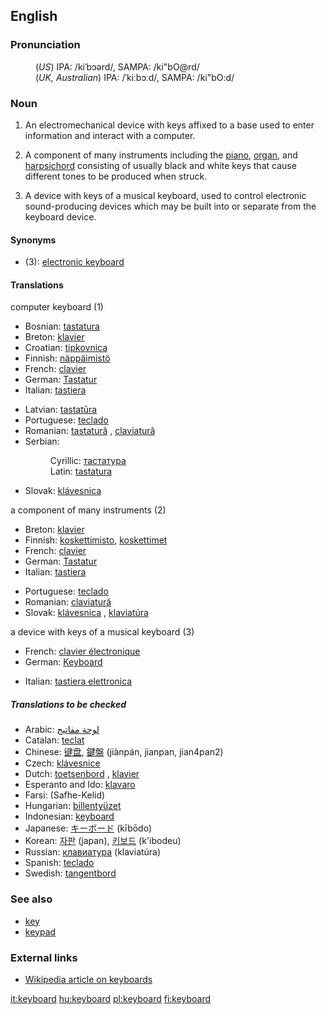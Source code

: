 {{wikipedia}}
==English==
===Pronunciation===
:(''US'') IPA: /kiˈbɔərd/, SAMPA: /ki"bO@rd/
:(''UK, Australian'') IPA: /ˈkiːbɔːd/, SAMPA: /ki"bO:d/

===Noun===
{{en-noun|keyboard|keyboards}}

# {{computing}} An electromechanical device with keys affixed to a base used to enter information and interact with a computer.
# {{music}} A component of many instruments including the [[piano]], [[organ]], and [[harpsichord]] consisting of usually black and white keys that cause different tones to be produced when struck.
# {{music}} A device with keys of a musical keyboard, used to control electronic sound-producing devices which may be built into or separate from the keyboard device.

====Synonyms====
*(3): [[electronic keyboard]]

====Translations====
;computer keyboard (1)
{{top}}
*Bosnian: [[tastatura#Bosnian|tastatura]] {{f}}
*Breton: [[klavier#Breton|klavier]]  {{m}}
*Croatian: [[tipkovnica]] {{f}}
*Finnish: [[näppäimistö]]
*French: [[clavier]] {{m}}
*German: [[Tastatur]] {{f}}
*Italian: [[tastiera]] {{f}}
{{mid}}
*Latvian: [[tastatūra]]
*Portuguese: [[teclado]] {{m}}
*Romanian: [[tastatură]] {{f}}, [[claviatură]] {{f}}
*Serbian:
*:Cyrillic: [[тастатура#Serbian|тастатура]] {{f}}
*:Latin: [[tastatura#Serbian|tastatura]] {{f}}
*Slovak: [[klávesnica]]  {{f}}
{{bottom}}

;a component of many instruments (2)
{{top}}
*Breton: [[klavier#Breton|klavier]]  {{m}} 
*Finnish: [[koskettimisto]], [[koskettimet]]
*French: [[clavier]] {{m}}
*German: [[Tastatur]] {{f}}
*Italian: [[tastiera]] {{f}}
{{mid}}
*Portuguese: [[teclado]] {{m}}
*Romanian: [[claviatură]] {{f}}
*Slovak: [[klávesnica]]  {{f}}, [[klaviatúra]] {{f}}
{{bottom}}

;a device with keys of a musical keyboard (3)
{{top}}
*French: [[clavier électronique]]
*German: [[Keyboard]] {{n}}
{{mid}}
*Italian: [[tastiera elettronica]]
{{bottom}}

=====Translations to be checked=====
{{checktrans}}
*Arabic: [[لوحة مفاتيح]]
*Catalan: [[teclat]]
*Chinese: [[键盘]], [[鍵盤]] (jiànpán, jianpan, jian4pan2)
*Czech:  [[klávesnice]]  {{f}}
*Dutch: [[toetsenbord]] {{n}}, [[klavier]] {{n}}
*Esperanto and Ido: [[klavaro]]
*Farsi: {{FAchar|[[صفحه کلید]]}} (Safhe-Kelid)
*Hungarian: [[billentyüzet]]
*Indonesian: [[keyboard#Indonesian|keyboard]]
*Japanese: [[キーボード]] (kībōdo)
*Korean: [[자판]] (japan), [[키보드]] (k'ibodeu)
*Russian: [[клавиатура]] (klaviat&uacute;ra) {{f}}
*Spanish: [[teclado]] {{m}}
*Swedish: [[tangentbord]]

===See also===
*[[key]]
*[[keypad]]

===External links===
*[http://en.wikipedia.org/wiki/Keyboard Wikipedia article on keyboards]

[[it:keyboard]]
[[hu:keyboard]]
[[pl:keyboard]]
[[fi:keyboard]]